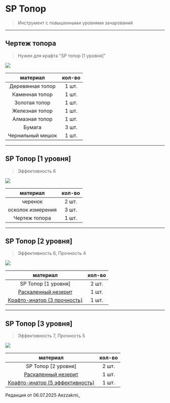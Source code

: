 # SP Топор
> Инструмент с повышенными уровнями зачарований

--------

## Чертеж топора 
> Нужен для крафта "SP топор [1 уровня]"

<img src="https://raw.githubusercontent.com/mc-eternity/web-wikipages/refs/heads/master/assets/draw_axe.webp" />

| материал | кол-во |
| :---------: | :---------: |
| Деревянная топор | 1 шт. |
| Каменная топор | 1 шт. |
| Золотая топор | 1 шт. |
| Железная топор | 1 шт. |
| Алмазная топор | 1 шт. |
| Бумага | 3 шт. |
| Чернильный мешок | 1 шт. |

--------

## SP Топор [1 уровня]
> Эффективность 6

<img src="https://raw.githubusercontent.com/mc-eternity/web-wikipages/refs/heads/master/assets/spaxe.webp" />

| материал | кол-во |
| :---------: | :---------: |
| черенок | 2 шт. |
| осколок измерения | 3 шт. |
| Чертеж топора | 1 шт. |

--------

## SP Топор [2 уровня]
> Эффективность 6, Прочность 4 

<img src="https://raw.githubusercontent.com/mc-eternity/web-wikipages/refs/heads/master/assets/spaxe2.webp" />

| материал | кол-во |
| :---------: | :---------: |
| SP Топор [1 уровня] | 2 шт. |
| [Раскаленный незерит](https://www.etty.su/docs/wiki-survival/seasonpass/raskal) | 1 шт. |
| [Крафто-инатор (3 прочность)](https://www.etty.su/docs/wiki-survival/seasonpass/craftinator) | 1 шт. |

--------

## SP Топор [3 уровня]
> Эффективность 7, Прочность 5

<img src="https://raw.githubusercontent.com/mc-eternity/web-wikipages/refs/heads/master/assets/spaxe3.webp" />

| материал | кол-во |
| :---------: | :---------: |
| SP Топор [2 уровня] | 2 шт. |
| [Раскаленный незерит](https://www.etty.su/docs/wiki-survival/seasonpass/raskal) | 1 шт. |
| [Крафто-инатор (5 эффективность)](https://www.etty.su/docs/wiki-survival/seasonpass/craftinator) | 1 шт. |

<Badge bgColor="#ffad47" textColor="#000000">Редакция от 06.07.2025</Badge> <Badge bgColor="#88bfbd" textColor="#000000">Aezzakmi_</Badge>
